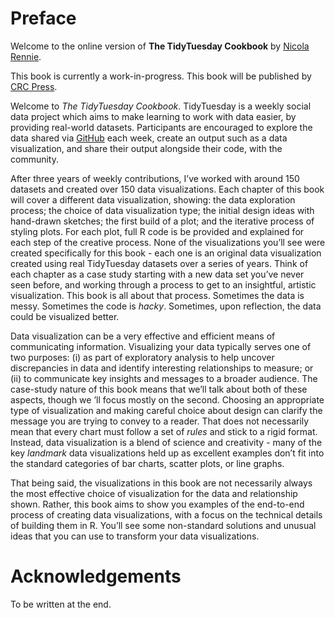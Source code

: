 # Preface {.unnumbered}

::: {.content-visible when-format="html"}

::: {.callout-note icon=false appearance="simple"}

Welcome to the online version of **The TidyTuesday Cookbook** by [Nicola Rennie](https://nrennie.rbind.io/).

This book is currently a work-in-progress. This book will be published by [CRC Press](https://www.routledge.com/corporate/about-us/crc-press). 

:::

:::

Welcome to *The TidyTuesday Cookbook*. TidyTuesday is a weekly social data project which aims to make learning to work with data easier, by providing real-world datasets. Participants are encouraged to explore the data shared via [GitHub](https://github.com/rfordatascience/tidytuesday) each week, create an output such as a data visualization, and share their output alongside their code, with the community. 

After three years of weekly contributions, I've worked with around 150 datasets and created over 150 data visualizations. Each chapter of this book will cover a different data visualization, showing: the data exploration process; the choice of data visualization type; the initial design ideas with hand-drawn sketches; the first build of a plot; and the iterative process of styling plots. For each plot, full R code is be provided and explained for each step of the creative process. None of the visualizations you'll see were created specifically for this book - each one is an original data visualization created using real TidyTuesday datasets over a series of years. Think of each chapter as a case study starting with a new data set you've never seen before, and working through a process to get to an insightful, artistic visualization. This book is all about that process. Sometimes the data is messy. Sometimes the code is *hacky*. Sometimes, upon reflection, the data could be visualized better. 

Data visualization can be a very effective and efficient means of communicating information. Visualizing your data typically serves one of two purposes: (i) as part of exploratory analysis to help uncover discrepancies in data and identify interesting relationships to measure; or (ii) to communicate key insights and messages to a broader audience. The case-study nature of this book means that we'll talk about both of these aspects, though we 'll focus mostly on the second. Choosing an appropriate type of visualization and making careful choice about design can clarify the message you are trying to convey to a reader. That does not necessarily mean that every chart must follow a set of *rules* and stick to a rigid format. Instead, data visualization is a blend of science and creativity - many of the key *landmark* data visualizations held up as excellent examples don't fit into the standard categories of bar charts, scatter plots, or line graphs. 

That being said, the visualizations in this book are not necessarily always the most effective choice of visualization for the data and relationship shown. Rather, this book aims to show you examples of the end-to-end process of creating data visualizations, with a focus on the technical details of building them in R. You'll see some non-standard solutions and unusual ideas that you can use to transform your data visualizations.

# Acknowledgements {.unnumbered}

To be written at the end.

